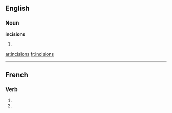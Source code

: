 ==English==

===Noun===
'''incisions'''

# {{plural of|[[incision]]}}

[[ar:incisions]]
[[fr:incisions]]

----
==French==

===Verb===
{{fr-verb-form}}

# {{conjugation of|inciser||1|p|imperf|ind|lang=fr}}
# {{conjugation of|inciser||1|p|pres|sub|lang=fr}}

{{count page|[[Wiktionary:Page count]]}}
{{rfc-auto}}